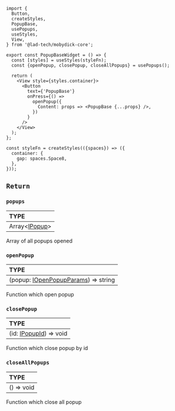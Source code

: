 
```tsx
import {
  Button,
  createStyles,
  PopupBase,
  usePopups,
  useStyles,
  View,
} from '@lad-tech/mobydick-core';

export const PopupBaseWidget = () => {
  const [styles] = useStyles(styleFn);
  const {openPopup, closePopup, closeAllPopups} = usePopups();

  return (
    <View style={styles.container}>
      <Button
        text={'PopupBase'}
        onPress={() =>
          openPopup({
            Content: props => <PopupBase {...props} />,
          })
        }
      />
    </View>
  );
};

const styleFn = createStyles(({spaces}) => ({
  container: {
    gap: spaces.Space8,
  },
}));

```

## `Return`

### `popups`

| TYPE                                                                                                    |
|:--------------------------------------------------------------------------------------------------------|
| Array\<[IPopup](https://github.com/lad-tech/mobydick/blob/main/packages/core/src/popups/types.ts#L11)\> |

Array of all popups opened

### `openPopup`

| TYPE                                                                                                                               |
|:-----------------------------------------------------------------------------------------------------------------------------------|
| (popup: [IOpenPopupParams](https://github.com/lad-tech/mobydick/blob/main/packages/core/src/popups/context/types.ts#L3)) => string |

Function which open popup

### `closePopup`

| TYPE                                                                                                          |
|:--------------------------------------------------------------------------------------------------------------|
| (id: [IPopupId](https://github.com/lad-tech/mobydick/blob/main/packages/core/src/popups/types.ts#L5)) => void |

Function which close popup by id

### `closeAllPopups`

| TYPE       |
|:-----------|
| () => void |

Function which close all popup
